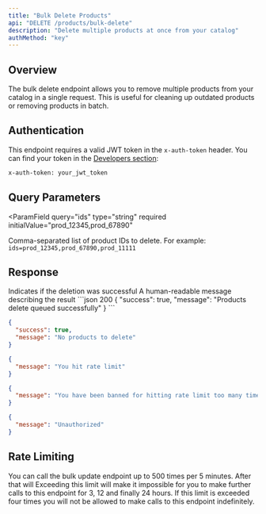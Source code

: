 ```yaml
---
title: "Bulk Delete Products"
api: "DELETE /products/bulk-delete"
description: "Delete multiple products at once from your catalog"
authMethod: "key"
---
```


## Overview

The bulk delete endpoint allows you to remove multiple products from your catalog in a single request. This is useful for cleaning up outdated products or removing products in batch.

## Authentication

This endpoint requires a valid JWT token in the `x-auth-token` header. You can find your token in the [Developers section](https://ai.textyess.com/developers):
```bash
x-auth-token: your_jwt_token
```

## Query Parameters

<ParamField
  query="ids"
  type="string"
  required
  initialValue="prod_12345,prod_67890"
>
  Comma-separated list of product IDs to delete. For example: `ids=prod_12345,prod_67890,prod_11111`
</ParamField>

## Response

<ResponseField name="success" type="boolean">
  Indicates if the deletion was successful
</ResponseField>

<ResponseField name="message" type="string">
  A human-readable message describing the result
</ResponseField>

<ResponseExample>
```json 200
{
  "success": true,
  "message": "Products delete queued successfully"
}
```

```json 200
{
  "success": true,
  "message": "No products to delete"
}
```

```json 400
{
  "message": "You hit rate limit"
}
```

```json 400
{
  "message": "You have been banned for hitting rate limit too many times, contact support@textyess.com"
}
```


```json 401
{
  "message": "Unauthorized"
}
```
</ResponseExample>

## Rate Limiting

You can call the bulk update endpoint up to 500 times per 5 minutes. 
After that will 
Exceeding this limit will make it impossible for you to make further calls to this endpoint for 3, 12 and finally 24 hours. If this limit is exceeded four times you will not be allowed to make calls to this endpoint indefinitely.
 